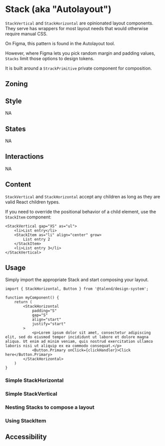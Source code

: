 
<Meta title="Components/Stack" component={StackHorizontal} />

# Stack (aka "Autolayout")

`StackVertical` and `StackHorizontal` are opinionated layout components. They serve has wrappers for most layout needs that would otherwise require manual CSS.

On Figma, this pattern is found in the Autolayout tool.

However, where Figma lets you pick random margin and padding values, `Stacks` limit those options to design tokens.

It is built around a `StrackPrimitive` private component for composition.


## Zoning

<FigmaImage src="https://www.figma.com/file/qc8oUSyVJM67gSsbTShftt/%F0%9F%93%90-Zoning?node-id=1044%3A237" />

## Style
NA

## States
NA

## Interactions
NA

## Content
`StackVertical` and `StackHorizontal` accept any children as long as they are valid React children types.

If you need to override the positional behavior of a child element, use the `StackItem` component:

```tsx
<StackVertical gap="XS" as="ul">
    <li>List entry</li>
    <StackItem as="li" align="center" grow>
        List entry 2
    </StackItem>
    <li>List entry 3</li>
</StackVertical>
```

## Usage

Simply import the appropriate Stack and start composing your layout.

```tsx
import { StackHorizontal, Button } from '@talend/design-system';

function myComponent() {
    return (
        <StackHorizontal
            padding="S"
            gap="S"
            align="start"
            justify="start"
        >
            <p>Lorem ipsum dolor sit amet, consectetur adipiscing elit, sed do eiusmod tempor incididunt ut labore et dolore magna aliqua. Ut enim ad minim veniam, quis nostrud exercitation ullamco laboris nisi ut aliquip ex ea commodo consequat.</p>
            <Button.Primary onClick={clickHandler}>Click here</Button.Primary>
        </StackHorizontal>
    )
}
```

### Simple StackHorizontal
<Canvas>
    <Story story={Stories.TestHorizontal} />
</Canvas>

### Simple StackVertical
<Canvas>
    <Story story={Stories.TestVertical} />
</Canvas>

### Nesting Stacks to compose a layout
<Canvas>
    <Story story={Stories.StackNesting} />
</Canvas>

### Using StackItem
<Canvas>
    <Story story={Stories.StackWithStackItem} />
</Canvas>

<ArgsTable story="^" />

## Accessibility
